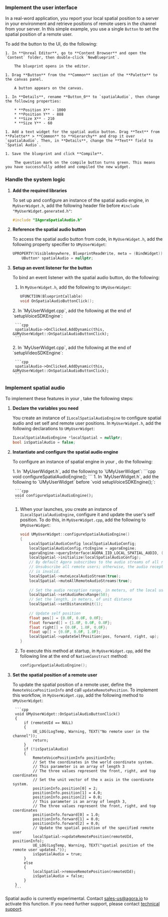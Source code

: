 <PlatformWrapper platform="unreal">


### Implement the user interface

In a real-word application, you report your local spatial position to a server in your environment and retrieve positions of remote users in the channel from your server. In this simple example, you use a single `Button` to set the spatial position of a remote user. 

To add the button to the UI, do the following:
    
    1. In **Unreal Editor**, go to **Content Browser** and open the `Content` folder, then double-click `NewBlueprint`.

        The blueprint opens in the editor.

    1. Drag **Button** from the **Common** section of the **Palette** to the canvas panel.

        A button appears on the canvas.
    
    1. In **Details**, rename **Button_0** to `spatialAudio`, then change the following properties:

        * **Position X** - 1000
        * **Position Y** - 888
        * **Size X** - 210
        * **Size Y** - 60

    1. Add a text widget for the spatial audio button. Drag **Text** from **Palette** > **Common** to **Hierarchy** and drop it over `spatialAudio`. Then, in **Details**, change the **Text** field to `Spatial Audio`.

    1. Save the blueprint and click **Compile**.

        The question mark on the compile button turns green. This means you have successfully added and compiled the new widget.

### Handle the system logic

1. **Add the required libraries**

    To set up and configure an instance of the spatial audio engine, in `MyUserWidget.h`, add the following header file before `#include "MyUserWidget.generated.h"`:

    ```cpp
    #include "IAgoraSpatialAudio.h"
    ```
1. **Reference the spatial audio button**

    To access the spatial audio button from code, in `MyUserWidget.h`, add the following property specifier to `UMyUserWidget`:

    ```cpp
    UPROPERTY(VisibleAnywhere, BlueprintReadWrite, meta = (BindWidget))
        UButton* spatialAudio = nullptr;
    ```

1. **Setup an event listener for the button**

    To bind an event listener with the spatial audio button, do the following:
    
    1. In `MyUserWidget.h`, add the following to `UMyUserWidget`:

        ```cpp
        UFUNCTION(BlueprintCallable)
		void OnSpatialAudioButtonClick();
        ```
    <ProductWrapper product = "voice-calling">
    2. In `MyUserWidget.cpp`, add the following at the end of `setupVoiceSDKEngine`:

        ```cpp
       	spatialAudio->OnClicked.AddDynamic(this, &UMyUserWidget::OnSpatialAudioButtonClick);
        ```
    </ProductWrapper>
    <ProductWrapper notAllowed = "voice-calling">
    2. In `MyUserWidget.cpp`, add the following at the end of `setupVideoSDKEngine`:

        ```cpp
       	spatialAudio->OnClicked.AddDynamic(this, &UMyUserWidget::OnSpatialAudioButtonClick);
        ```
    </ProductWrapper>

### Implement spatial audio

To implement these features in your <Vpl k="CLIENT" />, take the following steps:

1. **Declare the variables you need**

    You create an instance of `ILocalSpatialAudioEngine` to configure spatial audio and set self and remote user positions. In `MyUserWidget.h`, add the following declarations to `UMyUserWidget`:

    ```cpp
    ILocalSpatialAudioEngine *localSpatial = nullptr;
	bool isSpatialAudio = false;
    ```

1. **Instantiate and configure the spatial audio engine**

    To configure an instance of spatial engine in your <Vpl k = "CLIENT"/>, do the following:

    <ProductWrapper notAllowed = "voice-calling">
    1. In `MyUserWidget.h`, add the following to `UMyUserWidget`:
        ```cpp
        void configureSpatialAudioEngine();
        ```
    </ProductWrapper>
    <ProductWrapper product = "voice-calling">
    1. In `MyUserWidget.h`, add the following to `UMyUserWidget` before `void setupVoiceSDKEngine();`:

        ```cpp
        void configureSpatialAudioEngine();
        ```
    </ProductWrapper>

    1. When your <Vpl k="CLIENT" /> launches, you create an instance of `ILocalSpatialAudioEngine`, configure it and update the user's self position. To do this, in `MyUserWidget.cpp`, add the following to `UMyUserWidget`:

        ```cpp
        void UMyUserWidget::configureSpatialAudioEngine() 
        {
            LocalSpatialAudioConfig localSpatialAudioConfig;
            localSpatialAudioConfig.rtcEngine = agoraEngine;
            agoraEngine->queryInterface(AGORA_IID_LOCAL_SPATIAL_AUDIO, (void**)&localSpatial);
            localSpatial->initialize(localSpatialAudioConfig);
            // By default Agora subscribes to the audio streams of all remote users.
            // Unsubscribe all remote users; otherwise, the audio reception range you set
            // is invalid.
            localSpatial->muteLocalAudioStream(true);
            localSpatial->muteAllRemoteAudioStreams(true);
            
            // Set the audio reception range, in meters, of the local user
            localSpatial->setAudioRecvRange(50);
            // Set the length, in meters, of unit distance
            localSpatial->setDistanceUnit(1);
            
            // Update self position
            float pos[] = {0.0F, 0.0F, 0.0F};
            float forward[] = {1.0F, 0.0F, 0.0F};
            float right[] = {0.0F, 1.0F, 0.0F};
            float up[] = {0.0F, 0.0F, 1.0F};
            localSpatial->updateSelfPosition(pos, forward, right, up);
        }
        ```

    1. To execute this method at startup, in `MyUserWidget.cpp`, add the following line at the end of `NativeConstruct` method:

        ```cpp
        configureSpatialAudioEngine();
        ```

1. **Set the spatial position of a remote user**

    To update the spatial position of a remote user, define the `RemoteVoicePositionInfo` and call `updateRemotePosition`. To implement this workflow, in `MyUserWidget.cpp`, add the following method to `UMyUserWidget`:

        ```cpp
        void UMyUserWidget::OnSpatialAudioButtonClick()
        {
            if (remoteUId == NULL)
            {
                UE_LOG(LogTemp, Warning, TEXT("No remote user in the channel"));
                return;
            }
            if (!isSpatialAudio)
            {
                RemoteVoicePositionInfo positionInfo;
                // Set the coordinates in the world coordinate system.
                // This parameter is an array of length 3
                // The three values represent the front, right, and top coordinates
                // Set the unit vector of the x axis in the coordinate system.
                positionInfo.position[0] = 2;
                positionInfo.position[1] = 4.0;
                positionInfo.position[2] = 0.0;
                // This parameter is an array of length 3,
                // The three values represent the front, right, and top coordinates
                positionInfo.forward[0] = 1.0;
                positionInfo.forward[1] = 0.0;
                positionInfo.forward[2] = 0.0;
                // Update the spatial position of the specified remote user
                localSpatial->updateRemotePosition(remoteUId, positionInfo);
                UE_LOG(LogTemp, Warning, TEXT("spatial position of the remote user updated."));
                isSpatialAudio = true;
            }
            else
            {
                localSpatial->removeRemotePosition(remoteUId);
                isSpatialAudio = false;
            }
        }
        ```

Spatial audio is currently experimental. Contact sales-us@agora.io to activate this function. If you need further support, please contact [<Vg k="COMPANY" /> technical support](mailto:support@agora.io).

</PlatformWrapper>